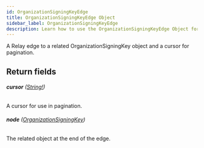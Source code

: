 ```yaml
---
id: OrganizationSigningKeyEdge
title: OrganizationSigningKeyEdge Object
sidebar_label: OrganizationSigningKeyEdge
description: Learn how to use the OrganizationSigningKeyEdge Object for Builder's API.
---
```


A Relay edge to a related OrganizationSigningKey object and a cursor for pagination.

## Return fields

###### <b>cursor</b> ([String!](/docs/composer/builder/api/schema/scalar/String.mdx))

A cursor for use in pagination.

###### <b>node</b> ([OrganizationSigningKey](/docs/composer/builder/api/schema/object/OrganizationSigningKey.mdx))

The related object at the end of the edge.

